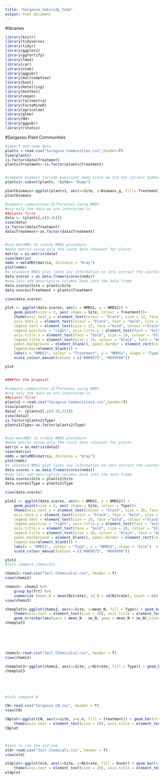 ```yaml
---
title: "Sargasso_Subisidy_Code"
output: html_document
---
```


#libraries
```r
library(knitr)
library(tidyverse)
library(tidyr)
library(ggplot2)
library(ggfortify)
library(lme4)
library(car)
library(nlme)
library(ggpubr)
library(multcompView)
library(boot)
library(Hotelling)
library(mvnTest)
library(vegan)
library(factoextra)
library(FactoMineR)
library(agricolae)
library(glmm)
library(HH)
library(ggpubr)
library(rstatix)
```

#Sargasso Plant Communities 

```r
#import and name data
plants <-read.csv("Saragsso Communities.csv",header=T)
View(plants)
is.factor(data$Treatment)
plants$Treatment<-is.factor(plants$Treatment)


#compare biomass (exlude municipal dump since we did not collect biomass there)
plants1<-subset(plants, !Site== "Dump")

plantbiomass<-ggplot(plants1, aes(x=Site, y=Biomass_g, fill= Treatment )) + geom_bar(stat="identity",position=position_dodge()) + theme_bw() + xlab("Site") + ylab("biomass (g)") + ggtitle("") 
plantbiomass

#compare communities differences using NMDS
#use only the data we are interested in
##plants first
data <- (plants[,c(9:26)])
view(data)
is.factor(data$Treatment)
data$Treatment<-as.factor(data$Treatment)


#use metaMDS to create NMDS procedure
#make matrix using only the count data relevant for plants
matrix = as.matrix(data)
view(matrix)
nmds = metaMDS(matrix, distance = "bray") 
plot(nmds)
#a standard NMDS plot lacks any information so lets extract the coordinates and make it more informative
data.scores = as.data.frame(scores(nmds))
#now lets add descriptive columns back into the data frame 
data.scores$Site = plants$Site
data.scores$Treatment = plants$Treatment

view(data.scores)

plot <- ggplot(data.scores, aes(x = NMDS1, y = NMDS2)) + 
    geom_point(size = 1, aes( shape = Site, colour = Treatment))+ 
    theme(axis.text.y = element_text(colour = "black", size = 12, face = "bold"), 
    axis.text.x = element_text(colour = "black", face = "bold", size = 12), 
    legend.text = element_text(size = 12, face ="bold", colour ="black"), 
    legend.position = "right", axis.title.y = element_text(face = "bold", size = 14), 
    axis.title.x = element_text(face = "bold", size = 14, colour = "black"), 
    legend.title = element_text(size = 14, colour = "black", face = "bold"), 
    panel.background = element_blank(), panel.border = element_rect(colour = "black", fill = NA, size = 1.2),
    legend.key=element_blank()) + 
    labs(x = "NMDS1", colour = "Treatment", y = "NMDS2", shape = "Type")  + 
    scale_colour_manual(values = c("#009E73", "#E69F00")) 

plot


####for the proposal

#compare communities differences using NMDS
#use only the data we are interested in
##plants first
plants2 <-read.csv("Saragsso Communities2.csv",header=T)
view(plants2)
data2 <- (plants2[,c(4:19,21)])
view(data2)
is.factor(plants2$Type)
plants2$Type<-as.factor(plants2$Type)


#use metaMDS to create NMDS procedure
#make matrix using only the count data relevant for plants
matrix = as.matrix(data2)
view(matrix)
nmds = metaMDS(matrix, distance = "bray") 
plot(nmds)
#a standard NMDS plot lacks any information so lets extract the coordinates and make it more informative
data.scores = as.data.frame(scores(nmds))
#now lets add descriptive columns back into the data frame 
data.scores$Site = plants2$Site
data.scores$Type = plants2$Type

view(data.scores)

plot2 <- ggplot(data.scores, aes(x = NMDS1, y = NMDS2)) + 
    geom_point(size = 3, aes( shape = Site, colour = Type))+ 
    theme(axis.text.y = element_text(colour = "black", size = 20, face = "bold"), 
    axis.text.x = element_text(colour = "black", face = "bold", size = 20), 
    legend.text = element_text(size = 20, face ="bold", colour ="black"), 
    legend.position = "right", axis.title.y = element_text(face = "bold", size = 20), 
    axis.title.x = element_text(face = "bold", size = 20, colour = "black"), 
    legend.title = element_text(size = 20, colour = "black", face = "bold"), 
    panel.background = element_blank(), panel.border = element_rect(colour = "black", fill = NA, size = 1.2),
    legend.key=element_blank()) + 
    labs(x = "NMDS1", colour = "Type", y = "NMDS2", shape = "Site")  + 
    scale_colour_manual(values = c("#009E73", "#E69F00")) 

plot2
#lets compare chemicals

chems2<-read.csv("Soil Chemicals2.csv", header = T)
view(chems2)

chems3<- chems2 %>%
    group_by(Trt) %>%
    summarize (mean_N = mean(Nitrate), sd_N = sd(Nitrate), count = n(), se_N = (sd_N/(sqrt(count))))
view(chems3)

chemplot3<-ggplot(chems2, aes(x=Site, y=mean_N, fill = Type)) + geom_bar(stat="identity",position=position_dodge()) + theme_bw() + xlab("Site") + ylab("Nitrate (ppm)") + ggtitle(" ") +
    theme(axis.text = element_text(size = 20), axis.title = element_text (size = 20), legend.text = element_text(size = 20), legend.title = element_text(size = 20)) +
    geom_errorbar(aes(ymin = mean_N - se_N, ymax = mean_N + se_N),size=.2, width = .2,  position=position_dodge(0.9))
chemplot3






chems3<-read.csv("Soil Chemicals2.csv", header = T)
view(chems2)

chemplot3<-ggplot(chems2, aes(x=Site, y=Nitrate, fill = Type)) + geom_boxplot() + theme_bw() + xlab("Site") + ylab("Nitrate (ppm)") + ggtitle(" ") 
chemplot3





#lets compare N

CN<-read.csv("Sargasso CN.csv", header = T)
view(CN)

CNplot<-ggplot(CN, aes(x=site, y=c.n, fill = treatment)) + geom_bar(stat="identity",position=position_dodge()) + theme_bw() + xlab("Site") + ylab("Carbon: 1 Nitrogen") + ggtitle(" ") +
    theme(axis.text = element_text(size = 20), axis.title = element_text (size = 20), legend.text = element_text(size = 20), legend.title = element_text(size = 20)) 
CNplot



#lets re run the old one
old<-read.csv("Soil Chemicals.csv", header = T)
view(old)

oldplot<-ggplot(old, aes(x=Site, y=Nitrate, fill = Dune)) + geom_bar(stat="identity",position=position_dodge()) + theme_bw() + xlab("Site") + ylab("nitrate") + ggtitle(" ") +
    theme(axis.text = element_text(size = 20), axis.title = element_text (size = 20), legend.text = element_text(size = 20), legend.title = element_text(size = 20)) 
oldplot
```

